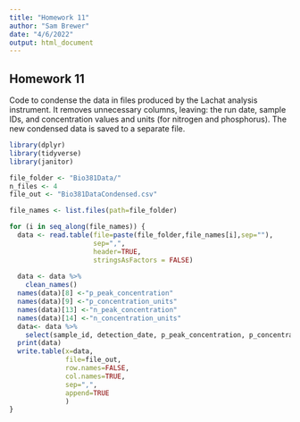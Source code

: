 ```yaml
---
title: "Homework 11"
author: "Sam Brewer"
date: "4/6/2022"
output: html_document
---
```


## Homework 11

Code to condense the data in files produced by the Lachat analysis instrument. It removes unnecessary columns, leaving: the run date, sample IDs, and concentration values and units (for nitrogen and phosphorus). The new condensed data is saved to a separate file.

```r
library(dplyr)
library(tidyverse)
library(janitor)

file_folder <- "Bio381Data/"
n_files <- 4
file_out <- "Bio381DataCondensed.csv"

file_names <- list.files(path=file_folder)

for (i in seq_along(file_names)) {
  data <- read.table(file=paste(file_folder,file_names[i],sep=""),
                     sep=",",
                     header=TRUE,
                     stringsAsFactors = FALSE)
  
  data <- data %>%
    clean_names()
  names(data)[8] <-"p_peak_concentration"
  names(data)[9] <-"p_concentration_units"
  names(data)[13] <-"n_peak_concentration"
  names(data)[14] <-"n_concentration_units"
  data<- data %>%
    select(sample_id, detection_date, p_peak_concentration, p_concentration_units, n_peak_concentration, n_concentration_units) 
  print(data)
  write.table(x=data,
              file=file_out,
              row.names=FALSE,
              col.names=TRUE,
              sep=",",
              append=TRUE
              )
}



```
